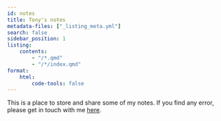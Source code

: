 ```yaml
---
id: notes
title: Tony's notes
metadata-files: ["_listing_meta.yml"]
search: false
sidebar_position: 1
listing:
    contents:
        - "/*.qmd"
        - "/*/index.qmd"
format:
    html:
        code-tools: false
---
```


This is a place to store and share some of my notes. If you find any error, please get in touch with me [here](../index.qmd).